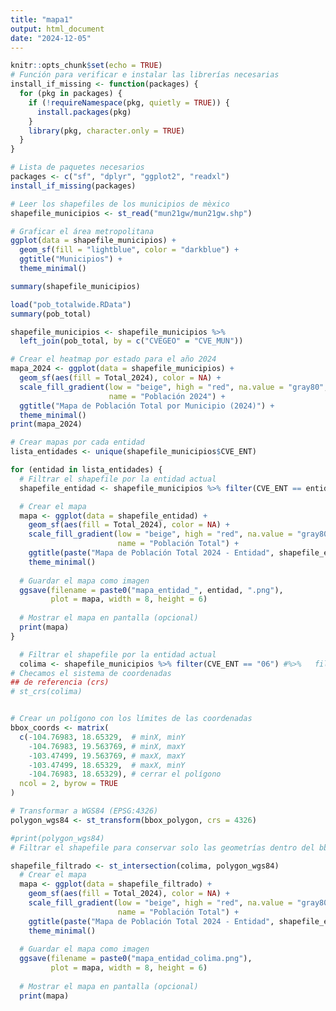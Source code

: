 ```yaml
---
title: "mapa1"
output: html_document
date: "2024-12-05"
---
```


```r
knitr::opts_chunk$set(echo = TRUE)
# Función para verificar e instalar las librerías necesarias
install_if_missing <- function(packages) {
  for (pkg in packages) {
    if (!requireNamespace(pkg, quietly = TRUE)) {
      install.packages(pkg)
    }
    library(pkg, character.only = TRUE)
  }
}

# Lista de paquetes necesarios
packages <- c("sf", "dplyr", "ggplot2", "readxl")
install_if_missing(packages)

```


```r
# Leer los shapefiles de los municipios de mèxico
shapefile_municipios <- st_read("mun21gw/mun21gw.shp")
```
```r

# Graficar el área metropolitana
ggplot(data = shapefile_municipios) +
  geom_sf(fill = "lightblue", color = "darkblue") +
  ggtitle("Municipios") +
  theme_minimal()
```
```r
summary(shapefile_municipios)
```

```r

load("pob_totalwide.RData")
summary(pob_total)
```

```r
shapefile_municipios <- shapefile_municipios %>%
  left_join(pob_total, by = c("CVEGEO" = "CVE_MUN"))

```


```r

# Crear el heatmap por estado para el año 2024
mapa_2024 <- ggplot(data = shapefile_municipios) +
  geom_sf(aes(fill = Total_2024), color = NA) +
  scale_fill_gradient(low = "beige", high = "red", na.value = "gray80", 
                      name = "Población 2024") +
  ggtitle("Mapa de Población Total por Municipio (2024)") +
  theme_minimal()
print(mapa_2024)

```

```r

# Crear mapas por cada entidad
lista_entidades <- unique(shapefile_municipios$CVE_ENT)

for (entidad in lista_entidades) {
  # Filtrar el shapefile por la entidad actual
  shapefile_entidad <- shapefile_municipios %>% filter(CVE_ENT == entidad) %>%   filter(AREA > 100)

  # Crear el mapa
  mapa <- ggplot(data = shapefile_entidad) +
    geom_sf(aes(fill = Total_2024), color = NA) +
    scale_fill_gradient(low = "beige", high = "red", na.value = "gray80",
                        name = "Población Total") +
    ggtitle(paste("Mapa de Población Total 2024 - Entidad", shapefile_entidad$NOM_ENT)) +
    theme_minimal()
  
  # Guardar el mapa como imagen
  ggsave(filename = paste0("mapa_entidad_", entidad, ".png"),
         plot = mapa, width = 8, height = 6)
  
  # Mostrar el mapa en pantalla (opcional)
  print(mapa)
}
```

```r

  # Filtrar el shapefile por la entidad actual
  colima <- shapefile_municipios %>% filter(CVE_ENT == "06") #%>%   filter(AREA > 500)
# Checamos el sistema de coordenadas 
## de referencia (crs)
# st_crs(colima)


# Crear un polígono con los límites de las coordenadas
bbox_coords <- matrix(
  c(-104.76983, 18.65329,  # minX, minY
    -104.76983, 19.563769, # minX, maxY
    -103.47499, 19.563769, # maxX, maxY
    -103.47499, 18.65329,  # maxX, minY
    -104.76983, 18.65329), # cerrar el polígono
  ncol = 2, byrow = TRUE
)

# Transformar a WGS84 (EPSG:4326)
polygon_wgs84 <- st_transform(bbox_polygon, crs = 4326)

#print(polygon_wgs84)
# Filtrar el shapefile para conservar solo las geometrías dentro del bbox

shapefile_filtrado <- st_intersection(colima, polygon_wgs84)
  # Crear el mapa
  mapa <- ggplot(data = shapefile_filtrado) +
    geom_sf(aes(fill = Total_2024), color = NA) +
    scale_fill_gradient(low = "beige", high = "red", na.value = "gray80",
                        name = "Población Total") +
    ggtitle(paste("Mapa de Población Total 2024 - Entidad", shapefile_entidad$NOM_ENT)) +
    theme_minimal()
  
  # Guardar el mapa como imagen
  ggsave(filename = paste0("mapa_entidad_colima.png"),
         plot = mapa, width = 8, height = 6)
  
  # Mostrar el mapa en pantalla (opcional)
  print(mapa)

```

